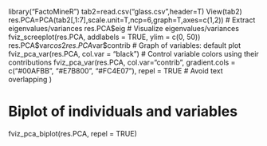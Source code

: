 library("FactoMineR")
tab2=read.csv("glass.csv",header=T)
View(tab2)
res.PCA=PCA(tab2[,1:7],scale.unit=T,ncp=6,graph=T,axes=c(1,2))
# Extract eigenvalues/variances
res.PCA$eig 
# Visualize eigenvalues/variances
fviz_screeplot(res.PCA, addlabels = TRUE, ylim = c(0, 50))
res.PCA$var$cos2
res.PCA$var$contrib
# Graph of variables: default plot
fviz_pca_var(res.PCA, col.var = "black")
# Control variable colors using their contributions
fviz_pca_var(res.PCA, col.var="contrib",
             gradient.cols = c("#00AFBB", "#E7B800", "#FC4E07"),
             repel = TRUE # Avoid text overlapping
             )

# Biplot of individuals and variables
fviz_pca_biplot(res.PCA, repel = TRUE)

